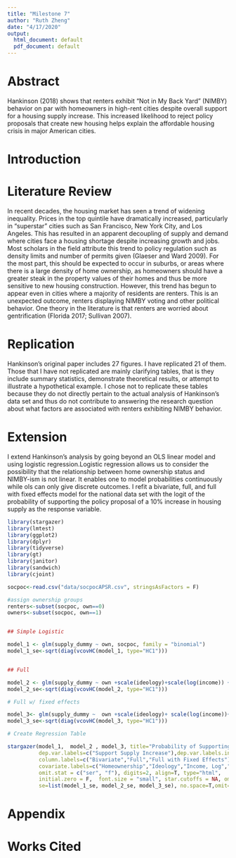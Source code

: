 ```yaml
---
title: "Milestone 7"
author: "Ruth Zheng"
date: "4/17/2020"
output:
  html_document: default
  pdf_document: default
---
```


# Abstract

Hankinson (2018) shows that renters exhibit "Not in My Back Yard" (NIMBY) behavior on par with homeowners in high-rent cities despite overall support for a housing supply increase. This increased likelihood to reject policy proposals that create new housing helps explain the affordable housing crisis in major American cities. 

# Introduction

# Literature Review

In recent decades, the housing market has seen a trend of widening inequality. Prices in the top quintile have dramatically increased, particularly in “superstar” cities such as San Francisco, New York City, and Los Angeles. This has resulted in an apparent decoupling of supply and demand where cities face a housing shortage despite increasing growth and jobs. Most scholars in the field attribute this trend to policy regulation such as density limits and number of permits given (Glaeser and Ward 2009). For the most part, this should be expected to occur in suburbs, or areas where there is a large density of home ownership, as homeowners should have a greater steak in the property values of their homes and thus be more sensitive to new housing construction. However, this trend has begun to appear even in cities where a majority of residents are renters. This is an unexpected outcome, renters displaying NIMBY voting and other political behavior. One theory in the literature is that renters are worried about gentrification (Florida 2017; Sullivan 2007).

# Replication

Hankinson's original paper includes 27 figures. I have replicated 21 of them. Those that I have not replicated are mainly clarifying tables, that is they include summary statistics, demonstrate theoretical results, or attempt to illustrate a hypothetical example. I chose not to replicate these tables because they do not directly pertain to the actual analysis of Hankinson's data set and thus do not contribute to answering the research question about what factors are associated with renters exhibiting NIMBY behavior. 

# Extension

I extend Hankinson's analysis by going beyond an OLS linear model and using logistic regression.Logistic regression allows us to consider the possibility that the relationship between home ownership status and NIMBY-ism is not linear. It enables one to model probabilities continuously while ols can only give discrete outcomes. I refit a bivariate, full, and full with fixed effects model for the national data set with the logit of the probability of supporting the policy proposal of a 10\% increase in housing supply as the response variable. 

```r
library(stargazer)
library(lmtest)
library(ggplot2)
library(dplyr)
library(tidyverse)
library(gt)
library(janitor)
library(sandwich)
library(cjoint)
```


```r
socpoc<-read.csv("data/socpocAPSR.csv", stringsAsFactors = F)

#assign ownership groups
renters<-subset(socpoc, own==0)
owners<-subset(socpoc, own==1)


## Simple Logistic

model_1 <- glm(supply_dummy ~ own, socpoc, family = "binomial")
model_1_se<-sqrt(diag(vcovHC(model_1, type="HC1")))


## Full

model_2 <- glm(supply_dummy ~ own +scale(ideology)+scale(log(income)) + whitenh  +age + male, subset(socpoc), family = "binomial")
model_2_se<-sqrt(diag(vcovHC(model_2, type="HC1")))

# Full w/ fixed effects

model_3<- glm(supply_dummy ~  own +scale(ideology)+ scale(log(income))+ whitenh  + age + male +factor(name), socpoc, family = "binomial")
model_3_se<-sqrt(diag(vcovHC(model_3, type="HC1")))


```

```r
# Create Regression Table

stargazer(model_1,  model_2 , model_3, title="Probability of Supporting 10 Percent Supply Increase", label="supply_7",
          dep.var.labels=c("Support Supply Increase"),dep.var.labels.include = F, dep.var.caption = "",
          column.labels=c("Bivariate","Full","Full with Fixed Effects"),
          covariate.labels=c("Homeownership","Ideology","Income, Log","White, Non-Hispanic","Age","Male"),
          omit.stat = c("ser", "f"), digits=2, align=T, type="html",
          initial.zero = F,  font.size = "small", star.cutoffs = NA, omit.table.layout = "n",
          se=list(model_1_se, model_2_se, model_3_se), no.space=T,omit=c("name"))

```



# Appendix

# Works Cited